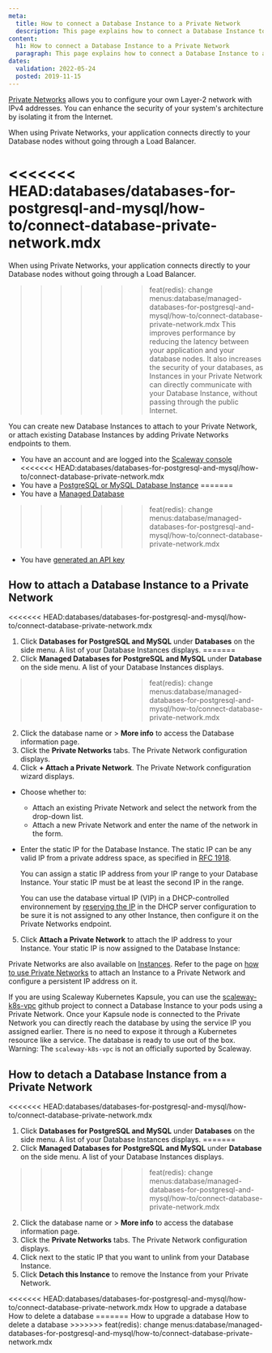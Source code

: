 ```yaml
---
meta:
  title: How to connect a Database Instance to a Private Network
  description: This page explains how to connect a Database Instance to a Private Network
content:
  h1: How to connect a Database Instance to a Private Network
  paragraph: This page explains how to connect a Database Instance to a Private Network
dates:
  validation: 2022-05-24
  posted: 2019-11-15
---
```


[Private Networks](/network/vpc/quickstart/) allows you to configure your own Layer-2 network with IPv4 addresses. You can enhance the security of your system's architecture by isolating it from the Internet.

When using Private Networks, your application connects directly to your Database nodes without going through a Load Balancer.

<<<<<<< HEAD:databases/databases-for-postgresql-and-mysql/how-to/connect-database-private-network.mdx
=======
When using Private Networks, your application connects directly to your Database nodes without going through a Load Balancer.

>>>>>>> feat(redis): change menus:database/managed-databases-for-postgresql-and-mysql/how-to/connect-database-private-network.mdx
This improves performance by reducing the latency between your application and your database nodes. It also increases the security of your databases, as Instances in your Private Network can directly communicate with your Database Instance, without passing through the public Internet.

You can create new Database Instances to attach to your Private Network, or attach existing Database Instances by adding Private Networks endpoints to them.

<Message type="requirement">

- You have an account and are logged into the [Scaleway console](https://console.scaleway.com)
<<<<<<< HEAD:databases/databases-for-postgresql-and-mysql/how-to/connect-database-private-network.mdx
- You have a [PostgreSQL or MySQL Database Instance](/databases/databases-for-postgresql-and-mysql/quickstart)
=======
- You have a [Managed Database](/database/managed-databases-for-postgresql-and-mysql/concepts/#managed-database)
>>>>>>> feat(redis): change menus:database/managed-databases-for-postgresql-and-mysql/how-to/connect-database-private-network.mdx
- You have [generated an API key](/console/my-project/how-to/generate-api-key/)

</Message>

## How to attach a Database Instance to a Private Network

<<<<<<< HEAD:databases/databases-for-postgresql-and-mysql/how-to/connect-database-private-network.mdx
1. Click **Databases for PostgreSQL and MySQL** under **Databases** on the side menu. A list of your Database Instances displays.
=======
1. Click **Managed Databases for PostgreSQL and MySQL** under **Database** on the side menu. A list of your Database Instances displays.
>>>>>>> feat(redis): change menus:database/managed-databases-for-postgresql-and-mysql/how-to/connect-database-private-network.mdx
2. Click the database name or <Icon name="more" /> > **More info** to access the Database information page.
3. Click the **Private Networks** tabs. The Private Network configuration displays.
4. Click **+ Attach a Private Network**. The Private Network configuration wizard displays.
  * Choose whether to:
    * Attach an existing Private Network and select the network from the drop-down list.
    * Attach a new Private Network and enter the name of the network in the form.
  * Enter the static IP for the Database Instance. The static IP can be any valid IP from a private address space, as specified in [RFC 1918](https://datatracker.ietf.org/doc/html/rfc1918).
    <Message type="note">

    You can assign a static IP address from your IP range to your Database Instance. Your static IP must be at least the second IP in the range.

    </Message>

    <Message type="tip">

    You can use the database virtual IP (VIP) in a DHCP-controlled environnement by [reserving the IP](/network/vpc/how-to/configure-a-public-gateway/#how-to-review-and-configure-dhcp) in the DHCP server configuration to be sure it is not assigned to any other Instance, then configure it on the Private Networks endpoint.

    </Message>
5. Click **Attach a Private Network** to attach the IP address to your Instance. Your static IP is now assigned to the Database Instance:
  <Lightbox src="scaleway-dbaas-pn-attached.webp" alt="" />

<Message type="tip">

Private Networks are also available on [Instances](https://www.scaleway.com/en/virtual-instances/). Refer to the page on [how to use Private Networks](/compute/instances/how-to/use-private-networks/) to attach an Instance to a Private Network and configure a persistent IP address on it.

</Message>

<Message type="tip">

If you are using Scaleway Kubernetes Kapsule, you can use the [scaleway-k8s-vpc](https://github.com/Sh4d1/scaleway-k8s-vpc) github project to connect a Database Instance to your pods using a Private Network.
Once your Kapsule node is connected to the Private Network you can directly reach the database by using the service IP you assigned earlier. There is no need to expose it through a Kubernetes resource like a service. The database is ready to use out of the box.
Warning: The `scaleway-k8s-vpc` is not an officially suported by Scaleway.

</Message>

## How to detach a Database Instance from a Private Network

<<<<<<< HEAD:databases/databases-for-postgresql-and-mysql/how-to/connect-database-private-network.mdx
1. Click **Databases for PostgreSQL and MySQL** under **Databases** on the side menu. A list of your Database Instances displays.
=======
1. Click **Managed Databases for PostgreSQL and MySQL** under **Database** on the side menu. A list of your Database Instances displays.
>>>>>>> feat(redis): change menus:database/managed-databases-for-postgresql-and-mysql/how-to/connect-database-private-network.mdx
2. Click the database name or <Icon name="more" /> > **More info** to access the database information page.
3. Click the **Private Networks** tabs. The Private Network configuration displays.
4. Click <Icon name="unlink" /> next to the static IP that you want to unlink from your Database Instance.
5. Click **Detach this Instance** to remove the Instance from your Private Network.


<Navigation title="See Also">
<<<<<<< HEAD:databases/databases-for-postgresql-and-mysql/how-to/connect-database-private-network.mdx
  <PreviousButton to="/databases/databases-for-postgresql-and-mysql/how-to/upgrade-a-database/">How to upgrade a database</PreviousButton>
  <NextButton to="/databases/databases-for-postgresql-and-mysql/how-to/delete-a-database/">How to delete a database</NextButton>
=======
  <PreviousButton to="/database/managed-databases-for-postgresql-and-mysql/how-to/upgrade-a-database/">How to upgrade a database</PreviousButton>
  <NextButton to="/database/managed-databases-for-postgresql-and-mysql/how-to/delete-a-database/">How to delete a database</NextButton>
>>>>>>> feat(redis): change menus:database/managed-databases-for-postgresql-and-mysql/how-to/connect-database-private-network.mdx
</Navigation>